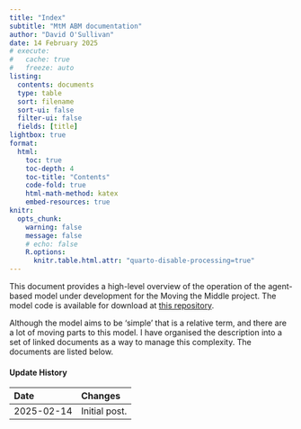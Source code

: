 ```yaml
---
title: "Index"
subtitle: "MtM ABM documentation"
author: "David O'Sullivan"
date: 14 February 2025
# execute: 
#   cache: true
#   freeze: auto
listing:
  contents: documents
  type: table
  sort: filename
  sort-ui: false
  filter-ui: false
  fields: [title]
lightbox: true
format:
  html:
    toc: true
    toc-depth: 4
    toc-title: "Contents"
    code-fold: true
    html-math-method: katex
    embed-resources: true
knitr:
  opts_chunk: 
    warning: false
    message: false
    # echo: false
    R.options: 
      knitr.table.html.attr: "quarto-disable-processing=true"
---
```


This document provides a high-level overview of the operation of the agent-based model under development for the Moving the Middle project. The model code is available for download at [this repository](https://github.com/DOSull/moving-the-middle-abm).

Although the model aims to be 'simple' that is a relative term, and there are a lot of moving parts to this model. I have organised the description into a set of linked documents as a way to manage this complexity. The documents are listed below.

::: {.callout-note collapse="true"}
#### Update History

| Date | Changes
|:-|:------
| 2025-02-14 | Initial post.                       

:::
